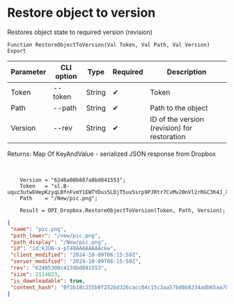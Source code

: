 ﻿---
sidebar_position: 14
---


# Restore object to version
 Restores object state to required version (revision)



`Function RestoreObjectToVersion(Val Token, Val Path, Val Version) Export`

  | Parameter | CLI option | Type | Required | Description |
  |-|-|-|-|-|
  | Token | --token | String | &#x2714; | Token |
  | Path | --path | String | &#x2714; | Path to the object |
  | Version | --rev | String | &#x2714; | ID of the version (revision) for restoration |

  
  Returns:  Map Of KeyAndValue - serialized JSON response from Dropbox

<br/>




```bsl title="Code example"
    Version = "6246a08b887a8bd841553";
    Token   = "sl.B-uquz3utwEHepKzyqLBfnFvmY1EWTYDus5LDjT5ux5srp9PJRtr7CvMv20nVl2rRGC3K4J_X5...";
    Path    = "/New/pic.png";

    Result = OPI_Dropbox.RestoreObjectToVersion(Token, Path, Version);
```
 



```json title="Result"
{
 "name": "pic.png",
 "path_lower": "/new/pic.png",
 "path_display": "/New/pic.png",
 "id": "id:kJU6-a-pT48AAAAAAAAckw",
 "client_modified": "2024-10-09T06:15:59Z",
 "server_modified": "2024-10-09T06:15:59Z",
 "rev": "62405300c4139bd841553",
 "size": 2114023,
 "is_downloadable": true,
 "content_hash": "0f3b18c255b0f252bd326cacc04c15c3aa57bd6b8234adb65aa7bb2987a65492"
}
```
